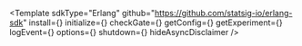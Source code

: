 

<Template
  sdkType="Erlang"
  github="https://github.com/statsig-io/erlang-sdk"
  install={<Install />}
  initialize={<Initialize />}
  checkGate={<CheckGate />}
  getConfig={<GetConfig />}
  getExperiment={<GetExperiment />}
  logEvent={<LogEvent />}
  options={<Options />}
  shutdown={<Shutdown />}
  hideAsyncDisclaimer
/>
